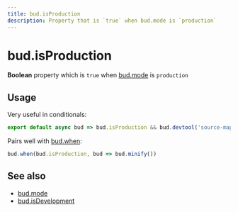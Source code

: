 ```yaml
---
title: bud.isProduction
description: Property that is `true` when bud.mode is `production`
---
```


# bud.isProduction

**Boolean** property which is `true` when [bud.mode](/reference/bud.mode/) is `production`

## Usage

Very useful in conditionals:

```js title=bud.config.js
export default async bud => bud.isProduction && bud.devtool('source-map')
```

Pairs well with [bud.when](/reference/bud.when):

```js {2} title=bud.config.js
bud.when(bud.isProduction, bud => bud.minify())
```

## See also

- [bud.mode](/reference/bud.mode/)
- [bud.isDevelopment](/reference/bud.mode/bud.isDevelopment)
